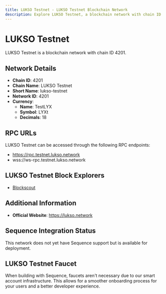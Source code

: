 ```yaml
--- 
title: LUKSO Testnet - LUKSO Testnet Blockchain Network
description: Explore LUKSO Testnet, a blockchain network with chain ID 4201. Learn about its native currency, TestLYX, and how to interact with the network.
---
```


# LUKSO Testnet

LUKSO Testnet is a blockchain network with chain ID 4201.

## Network Details

- **Chain ID**: 4201
- **Chain Name**: LUKSO Testnet
- **Short Name**: lukso-testnet
- **Network ID**: 4201
- **Currency**: 
  - **Name**: TestLYX
  - **Symbol**: LYXt
  - **Decimals**: 18

## RPC URLs

LUKSO Testnet can be accessed through the following RPC endpoints:

- https://rpc.testnet.lukso.network
- wss://ws-rpc.testnet.lukso.network

## LUKSO Testnet Block Explorers

- [Blockscout](https://explorer.execution.testnet.lukso.network)

## Additional Information

- **Official Website**: https://lukso.network

## Sequence Integration Status

This network does not yet have Sequence support but is available for deployment.

## LUKSO Testnet Faucet

When building with Sequence, faucets aren't necessary due to our smart account infrastructure. This allows for a smoother onboarding process for your users and a better developer experience.
